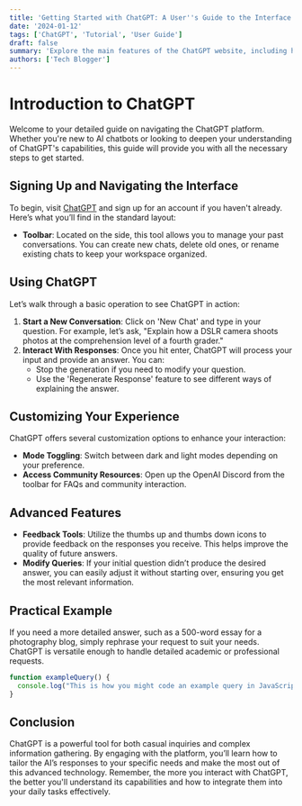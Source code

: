 ```yaml
---
title: 'Getting Started with ChatGPT: A User''s Guide to the Interface and Features'
date: '2024-01-12'
tags: ['ChatGPT', 'Tutorial', 'User Guide']
draft: false
summary: 'Explore the main features of the ChatGPT website, including how to manage conversations, utilize various settings, and enhance your experience with practical examples.'
authors: ['Tech Blogger']
---
```


# Introduction to ChatGPT

Welcome to your detailed guide on navigating the ChatGPT platform. Whether you're new to AI chatbots or looking to deepen your understanding of ChatGPT's capabilities, this guide will provide you with all the necessary steps to get started.

## Signing Up and Navigating the Interface

To begin, visit [ChatGPT](https://chat.openai.com/chat) and sign up for an account if you haven't already. Here’s what you’ll find in the standard layout:

- **Toolbar**: Located on the side, this tool allows you to manage your past conversations. You can create new chats, delete old ones, or rename existing chats to keep your workspace organized.

## Using ChatGPT

Let’s walk through a basic operation to see ChatGPT in action:

1. **Start a New Conversation**: Click on 'New Chat' and type in your question. For example, let’s ask, "Explain how a DSLR camera shoots photos at the comprehension level of a fourth grader."
2. **Interact With Responses**: Once you hit enter, ChatGPT will process your input and provide an answer. You can:
   - Stop the generation if you need to modify your question.
   - Use the 'Regenerate Response' feature to see different ways of explaining the answer.

## Customizing Your Experience

ChatGPT offers several customization options to enhance your interaction:

- **Mode Toggling**: Switch between dark and light modes depending on your preference.
- **Access Community Resources**: Open up the OpenAI Discord from the toolbar for FAQs and community interaction.

## Advanced Features

- **Feedback Tools**: Utilize the thumbs up and thumbs down icons to provide feedback on the responses you receive. This helps improve the quality of future answers.
- **Modify Queries**: If your initial question didn’t produce the desired answer, you can easily adjust it without starting over, ensuring you get the most relevant information.

## Practical Example

If you need a more detailed answer, such as a 500-word essay for a photography blog, simply rephrase your request to suit your needs. ChatGPT is versatile enough to handle detailed academic or professional requests.

```js
function exampleQuery() {
  console.log("This is how you might code an example query in JavaScript for educational purposes.");
}
```

## Conclusion
ChatGPT is a powerful tool for both casual inquiries and complex information gathering. By engaging with the platform, you’ll learn how to tailor the AI’s responses to your specific needs and make the most out of this advanced technology. Remember, the more you interact with ChatGPT, the better you'll understand its capabilities and how to integrate them into your daily tasks effectively.
